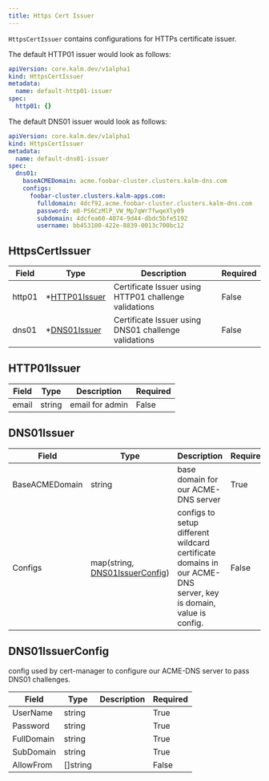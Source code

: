 ```yaml
---
title: Https Cert Issuer
---
```


`HttpsCertIssuer` contains configurations for HTTPs certificate issuer.

The default HTTP01 issuer would look as follows:

```yaml
apiVersion: core.kalm.dev/v1alpha1
kind: HttpsCertIssuer
metadata:
  name: default-http01-issuer
spec:
  http01: {}
```

The default DNS01 issuer would look as follows:

```yaml
apiVersion: core.kalm.dev/v1alpha1
kind: HttpsCertIssuer
metadata:
  name: default-dns01-issuer
spec:
  dns01:
    baseACMEDomain: acme.foobar-cluster.clusters.kalm-dns.com
    configs:
      foobar-cluster.clusters.kalm-apps.com:
        fulldomain: 4dcf92.acme.foobar-cluster.clusters.kalm-dns.com
        password: m8-PS6CzMlP_VW_Mp7qWr7fwqeXly09
        subdomain: 4dcfea60-4074-9d44-dbdc5bfe5192
        username: bb453100-422e-8839-0013c700bc12
```

## HttpsCertIssuer

| Field  | Type                            | Description                                           | Required |
| ------ | ------------------------------- | ----------------------------------------------------- | -------- |
| http01 | \*[HTTP01Issuer](#http01issuer) | Certificate Issuer using HTTP01 challenge validations | False    |
| dns01  | \*[DNS01Issuer](#dns01issuer)   | Certificate Issuer using DNS01 challenge validations  | False    |

## HTTP01Issuer

| Field | Type   | Description     | Required |
| ----- | ------ | --------------- | -------- |
| email | string | email for admin | False    |

## DNS01Issuer

| Field          | Type                                                 | Description                                                                                                     | Required |
| -------------- | ---------------------------------------------------- | --------------------------------------------------------------------------------------------------------------- | -------- |
| BaseACMEDomain | string                                               | base domain for our ACME-DNS server                                                                             | True     |
| Configs        | map(string, [DNS01IssuerConfig](#dns01issuerconfig)) | configs to setup different wildcard certificate domains in our ACME-DNS server, key is domain, value is config. | False    |

## DNS01IssuerConfig

config used by cert-manager to configure our ACME-DNS server to pass DNS01 challenges.

| Field      | Type     | Description | Required |
| ---------- | -------- | ----------- | -------- |
| UserName   | string   |             | True     |
| Password   | string   |             | True     |
| FullDomain | string   |             | True     |
| SubDomain  | string   |             | True     |
| AllowFrom  | []string |             | False    |
